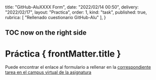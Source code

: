   title: "GitHub-AluXXXX Form",
  date: "2022/02/14 00:50",
  delivery: "2022/02/17",
  layout: "Practica",
  order: 1,
  kind: "task",
  published: true,
  rubrica: [ "Rellenado cuestionario GitHub-Alu" ],
}



## TOC now on the right side

# Práctica  { frontMatter.title }

Puede encontrar el enlace al formulario a rellenar en la 
[correspondiente tarea en el campus virtual de la asignatura](https://campusingenieriaytecnologia2122.ull.es/mod/assign/view.php?id=21205&forceview=1)

